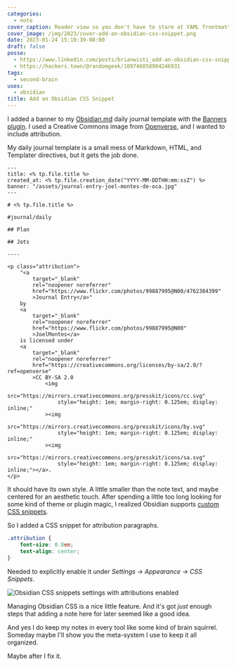 ```yaml
---
categories:
  - note
cover_caption: Reader view so you don't have to stare at YAML frontmatter
cover_image: /img/2023/cover-add-an-obsidian-css-snippet.png
date: 2023-01-24 15:10:39-08:00
draft: false
posse:
  - https://www.linkedin.com/posts/brianwisti_add-an-obsidian-css-snippet-activity-7023799094020100096-TwUn
  - https://hackers.town/@randomgeek/109746858904246931
tags:
  - second-brain
uses:
  - obsidian
title: Add an Obsidian CSS Snippet
---
```


I added a banner to my [Obsidian.md][obsidian] daily journal template with the [Banners plugin][banners].
I used a Creative Commons image from [Openverse][openverse], and I wanted to
include attribution.

My daily journal template is a small mess of Markdown, HTML, and Templater directives, but
it gets the job done.

```text title="_templates/journal-daily.md" {% process=false %}
---
title: <% tp.file.title %>
created_at: <% tp.file.creation_date("YYYY-MM-DDTHH:mm:ssZ") %>
banner: "/assets/journal-entry-joel-montes-de-oca.jpg"
---

# <% tp.file.title %>

#journal/daily

## Plan

## Jots

----

<p class="attribution">
    "<a
        target="_blank"
        rel="noopener noreferrer"
        href="https://www.flickr.com/photos/99887995@N00/4762384399"
        >Journal Entry</a>"
    by
    <a
        target="_blank"
        rel="noopener noreferrer"
        href="https://www.flickr.com/photos/99887995@N00"
        >JoelMontes</a>
    is licensed under
    <a
        target="_blank"
        rel="noopener noreferrer"
        href="https://creativecommons.org/licenses/by-sa/2.0/?ref=openverse"
        >CC BY-SA 2.0
            <img
                src="https://mirrors.creativecommons.org/presskit/icons/cc.svg"
                style="height: 1em; margin-right: 0.125em; display: inline;"
            ><img
                src="https://mirrors.creativecommons.org/presskit/icons/by.svg"
                style="height: 1em; margin-right: 0.125em; display: inline;"
            ><img
                src="https://mirrors.creativecommons.org/presskit/icons/sa.svg"
                style="height: 1em; margin-right: 0.125em; display: inline;"></a>.
</p>
```

It should have its own style. A little smaller than the note text, and maybe
centered for an aesthetic touch. After spending a little too long looking for
some kind of theme or plugin magic, I realized Obsidian supports [custom CSS
snippets][obsidian-css].

So I added a CSS snippet for attribution paragraphs.

```css title=".obsidian/snippets/attributions.css"
.attribution {
    font-size: 0.8em;
    text-align: center;
}
```

Needed to explicitly enable it under *Settings → Appearance → CSS
Snippets*.

![Obsidian CSS snippets settings with attributions enabled](@img/2023/obsidian-enable-css-snippet.png)

Managing Obsidian CSS is a nice little feature. And it's got *just* enough steps that adding a note
here for later seemed like a good idea.

And yes I do keep my notes in every tool like some kind of brain squirrel.
Someday maybe I'll show you the meta-system I use to keep it all organized.

Maybe after I fix it.

[obsidian]: https://obsidian.md
[openverse]: https://wordpress.org/openverse/
[banners]: https://github.com/noatpad/obsidian-banners
[obsidian-css]: https://publish.obsidian.md/hub/04+-+Guides%2C+Workflows%2C+%26+Courses/Guides/How+to+Style+Obsidian#Where+do+I+put+my+stylin'+declarations
